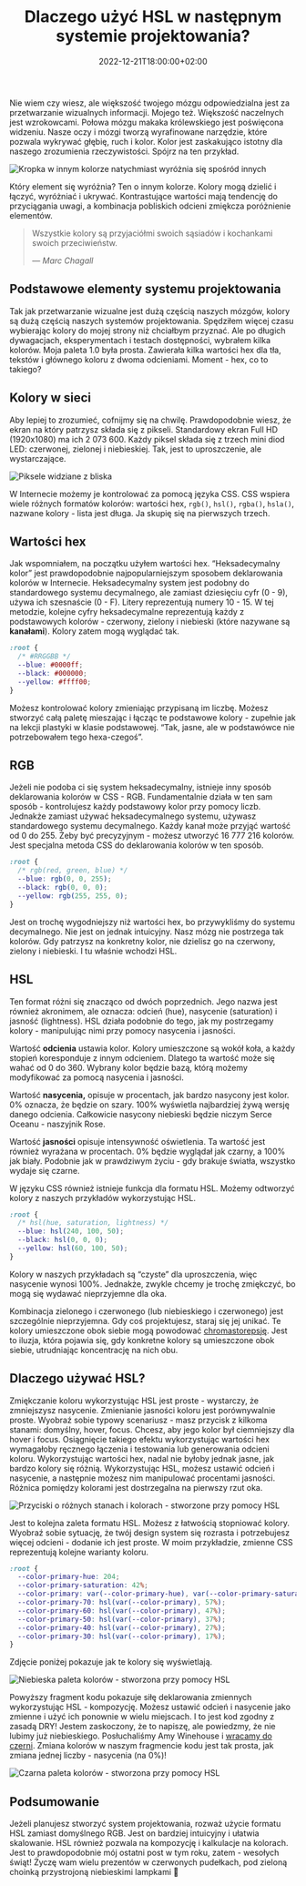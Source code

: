 ﻿---
title: Dlaczego użyć HSL w następnym systemie projektowania?
description: "W tym wpisie przyjrzymy się różnym formatom kolorów. Porównamy najpopularniejsze dostępne w języku CSS: wartości hex, RGB i HSL. Dlaczego używać tego ostatniego?"
date: 2022-12-21T18:00:00+02:00
updated: 2022-12-21T18:00:00+02:00
image:
  alt: "Wielokolorowe światła bokeh"
  caption: "Zdjęcie autorstwa Thomas M. Evans"
  src: "./thomas-m-evans-ofEZVY3nzus-unsplash.jpg"
categories: ["design"]
tags: ["css", "kolory", "hex", "rgb", "hsl"]
type: "post"
---

Nie wiem czy wiesz, ale większość twojego mózgu odpowiedzialna jest za przetwarzanie wizualnych informacji. Mojego też. Większość naczelnych jest wzrokowcami. Połowa mózgu makaka królewskiego jest poświęcona widzeniu. Nasze oczy i mózgi tworzą wyrafinowane narzędzie, które pozwala wykrywać głębię, ruch i kolor. Kolor jest zaskakująco istotny dla naszego zrozumienia rzeczywistości. Spójrz na ten przykład.

![Kropka w innym kolorze natychmiast wyróżnia się spośród innych](./dots-and-colors.png)

Który element się wyróżnia? Ten o innym kolorze. Kolory mogą dzielić i łączyć, wyróżniać i ukrywać. Kontrastujące wartości mają tendencję do przyciągania uwagi, a kombinacja pobliskich odcieni zmiękcza poróżnienie elementów.

> Wszystkie kolory są przyjaciółmi swoich sąsiadów i kochankami swoich przeciwieństw.
>
> &mdash;<cite> Marc Chagall</cite>

## Podstawowe elementy systemu projektowania

Tak jak przetwarzanie wizualne jest dużą częścią naszych mózgów, kolory są dużą częścią naszych systemów projektowania. Spędziłem więcej czasu wybierając kolory do mojej strony niż chciałbym przyznać. Ale po długich dywagacjach, eksperymentach i testach dostępności, wybrałem kilka kolorów. Moja paleta 1.0 była prosta. Zawierała kilka wartości hex dla tła, tekstów i głównego koloru z dwoma odcieniami. Moment - hex, co to takiego?

## Kolory w sieci

Aby lepiej to zrozumieć, cofnijmy się na chwilę. Prawdopodobnie wiesz, że ekran na który patrzysz składa się z pikseli. Standardowy ekran Full HD (1920x1080) ma ich 2 073 600. Każdy piksel składa się z trzech mini diod LED: czerwonej, zielonej i niebieskiej. Tak, jest to uproszczenie, ale wystarczające.

![Piksele widziane z bliska](./umberto-deb2EnbWPr8-unsplash.jpg)

W Internecie możemy je kontrolować za pomocą języka CSS. CSS wspiera wiele różnych formatów kolorów: wartości hex, `rgb()`, `hsl()`, `rgba()`, `hsla()`, nazwane kolory - lista jest długa. Ja skupię się na pierwszych trzech.

## Wartości hex

Jak wspomniałem, na początku użyłem wartości hex. “Heksadecymalny kolor” jest prawdopodobnie najpopularniejszym sposobem deklarowania kolorów w Internecie. Heksadecymalny system jest podobny do standardowego systemu decymalnego, ale zamiast dziesięciu cyfr (0 - 9), używa ich szesnaście (0 - F). Litery reprezentują numery 10 - 15. W tej metodzie, kolejne cyfry heksadecymalne reprezentują każdy z podstawowych kolorów - czerwony, zielony i niebieski (które nazywane są **kanałami**). Kolory zatem mogą wyglądać tak.

```css
:root {
  /* #RRGGBB */
  --blue: #0000ff;
  --black: #000000;
  --yellow: #ffff00;
}
```

Możesz kontrolować kolory zmieniając przypisaną im liczbę. Możesz stworzyć całą paletę mieszając i łącząc te podstawowe kolory - zupełnie jak na lekcji plastyki w klasie podstawowej. “Tak, jasne, ale w podstawówce nie potrzebowałem tego hexa-czegoś”.

## RGB

Jeżeli nie podoba ci się system heksadecymalny, istnieje inny sposób deklarowania kolorów w CSS - RGB. Fundamentalnie działa w ten sam sposób - kontrolujesz każdy podstawowy kolor przy pomocy liczb. Jednakże zamiast używać heksadecymalnego systemu, używasz standardowego systemu decymalnego. Każdy kanał może przyjąć wartość od 0 do 255. Żeby być precyzyjnym - możesz utworzyć 16 777 216 kolorów. Jest specjalna metoda CSS do deklarowania kolorów w ten sposób.

```css
:root {
  /* rgb(red, green, blue) */
  --blue: rgb(0, 0, 255);
  --black: rgb(0, 0, 0);
  --yellow: rgb(255, 255, 0);
}
```

Jest on trochę wygodniejszy niż wartości hex, bo przywykliśmy do systemu decymalnego. Nie jest on jednak intuicyjny. Nasz mózg nie postrzega tak kolorów. Gdy patrzysz na konkretny kolor, nie dzielisz go na czerwony, zielony i niebieski. I tu właśnie wchodzi HSL.

## HSL

Ten format różni się znacząco od dwóch poprzednich. Jego nazwa jest również akronimem, ale oznacza: odcień (hue), nasycenie (saturation) i jasność (lightness). HSL działa podobnie do tego, jak my postrzegamy kolory - manipulując nimi przy pomocy nasycenia i jasności.

Wartość **odcienia** ustawia kolor. Kolory umieszczone są wokół koła, a każdy stopień koresponduje z innym odcieniem. Dlatego ta wartość może się wahać od 0 do 360. Wybrany kolor będzie bazą, którą możemy modyfikować za pomocą nasycenia i jasności.

Wartość **nasycenia,** opisuje w procentach, jak bardzo nasycony jest kolor. 0% oznacza, że będzie on szary. 100% wyświetla najbardziej żywą wersję danego odcienia. Całkowicie nasycony niebieski będzie niczym Serce Oceanu - naszyjnik Rose.

Wartość **jasności** opisuje intensywność oświetlenia. Ta wartość jest również wyrażana w procentach. 0% będzie wyglądał jak czarny, a 100% jak biały. Podobnie jak w prawdziwym życiu - gdy brakuje światła, wszystko wydaje się czarne.

W języku CSS również istnieje funkcja dla formatu HSL. Możemy odtworzyć kolory z naszych przykładów wykorzystując HSL.

```css
:root {
  /* hsl(hue, saturation, lightness) */
  --blue: hsl(240, 100, 50);
  --black: hsl(0, 0, 0);
  --yellow: hsl(60, 100, 50);
}
```

Kolory w naszych przykładach są “czyste” dla uproszczenia, więc nasycenie wynosi 100%. Jednakże, zwykle chcemy je trochę zmiękczyć, bo mogą się wydawać nieprzyjemne dla oka.

<Callout type="info">

Kombinacja zielonego i czerwonego (lub niebieskiego i czerwonego) jest szczególnie nieprzyjemna. Gdy coś projektujesz, staraj się jej unikać. Te kolory umieszczone obok siebie mogą powodować [chromastorepsję](https://www.ritsumei.ac.jp/~akitaoka/scolor-e.html). Jest to iluzja, która pojawia się, gdy konkretne kolory są umieszczone obok siebie, utrudniając koncentrację na nich obu.

</Callout>

## Dlaczego używać HSL?

Zmiękczanie koloru wykorzystując HSL jest proste - wystarczy, że zmniejszysz nasycenie. Zmienianie jasności koloru jest porównywalnie proste. Wyobraź sobie typowy scenariusz - masz przycisk z kilkoma stanami: domyślny, hover, focus. Chcesz, aby jego kolor był ciemniejszy dla hover i focus. Osiągnięcie takiego efektu wykorzystując wartości hex wymagałoby ręcznego łączenia i testowania lub generowania odcieni koloru. Wykorzystując wartości hex, nadal nie byłoby jednak jasne, jak bardzo kolory się różnią. Wykorzystując HSL, możesz ustawić odcień i nasycenie, a następnie możesz nim manipulować procentami jasności. Różnica pomiędzy kolorami jest dostrzegalna na pierwszy rzut oka.

![Przyciski o różnych stanach i kolorach - stworzone przy pomocy HSL](./hsl-button-states.png)

Jest to kolejna zaleta formatu HSL. Możesz z łatwością stopniować kolory. Wyobraź sobie sytuację, że twój design system się rozrasta i potrzebujesz więcej odcieni - dodanie ich jest proste. W moim przykładzie, zmienne CSS reprezentują kolejne warianty koloru.

```css
:root {
  --color-primary-hue: 204;
  --color-primary-saturation: 42%;
  --color-primary: var(--color-primary-hue), var(--color-primary-saturation);
  --color-primary-70: hsl(var(--color-primary), 57%);
  --color-primary-60: hsl(var(--color-primary), 47%);
  --color-primary-50: hsl(var(--color-primary), 37%);
  --color-primary-40: hsl(var(--color-primary), 27%);
  --color-primary-30: hsl(var(--color-primary), 17%);
}
```

Zdjęcie poniżej pokazuje jak te kolory się wyświetlają.

![Niebieska paleta kolorów - stworzona przy pomocy HSL](./hsl-primary-blue.png)

Powyższy fragment kodu pokazuje siłę deklarowania zmiennych wykorzystując HSL - kompozycję. Możesz ustawić odcień i nasycenie jako zmienne i użyć ich ponownie w wielu miejscach. I to jest kod zgodny z zasadą DRY! Jestem zaskoczony, że to napiszę, ale powiedzmy, że nie lubimy już niebieskiego. Posłuchaliśmy Amy Winehouse i [wracamy do czerni](https://www.youtube.com/watch?v=TJAfLE39ZZ8). Zmiana kolorów w naszym fragmencie kodu jest tak prosta, jak zmiana jednej liczby - nasycenia (na 0%)!

![Czarna paleta kolorów - stworzona przy pomocy HSL](./hsl-primary-black.png)

## Podsumowanie

Jeżeli planujesz stworzyć system projektowania, rozważ użycie formatu HSL zamiast domyślnego RGB. Jest on bardziej intuicyjny i ułatwia skalowanie. HSL również pozwala na kompozycję i kalkulacje na kolorach. Jest to prawdopodobnie mój ostatni post w tym roku, zatem - wesołych świąt! Życzę wam wielu prezentów w czerwonych pudełkach, pod zieloną choinką przystrojoną niebieskimi lampkami 🎄

